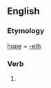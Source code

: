 ==English==

===Etymology===
[[hope]] + [[-eth]]

===Verb===
{{infl|en|verb form}}

# {{archaic third-person singular of|hope}}